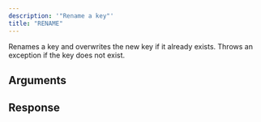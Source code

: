 ```yaml
---
description: '"Rename a key"'
title: "RENAME"
---
```

Renames a key and overwrites the new key if it already exists.
Throws an exception if the key does not exist.
## Arguments
## Response